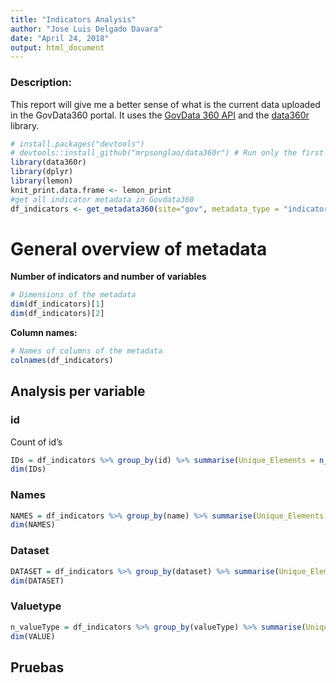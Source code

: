 ```yaml
---
title: "Indicators Analysis"
author: "Jose Luis Delgado Davara"
date: "April 24, 2018"
output: html_document
---
```


### Description: 
This report will give me a better sense of what is the current data uploaded in the GovData360 portal. It uses the [GovData 360 API](https://tcdata360.worldbank.org/tools/data360r#section1.1) and the [data360r](https://github.com/mrpsonglao/data360r) library. 

```r
# install.packages("devtools")
# devtools::install_github("mrpsonglao/data360r") # Run only the first time
library(data360r)
library(dplyr)
library(lemon)
knit_print.data.frame <- lemon_print
#get all indicator metadata in Govdata360
df_indicators <- get_metadata360(site="gov", metadata_type = "indicators")
```

# General overview of metadata
**Number of indicators and number of variables**
```r
# Dimensions of the metadata
dim(df_indicators)[1]
dim(df_indicators)[2]
```

**Column names:**
```r
# Names of columns of the metadata
colnames(df_indicators)
```

## Analysis per variable
### id
Count of id's
```r
IDs = df_indicators %>% group_by(id) %>% summarise(Unique_Elements = n_distinct(id))
dim(IDs)
```

### Names
```r
NAMES = df_indicators %>% group_by(name) %>% summarise(Unique_Elements = n_distinct(name))
dim(NAMES)
```

### Dataset
```r
DATASET = df_indicators %>% group_by(dataset) %>% summarise(Unique_Elements = n_distinct(dataset))
dim(DATASET)
```


### Valuetype
```r
n_valueType = df_indicators %>% group_by(valueType) %>% summarise(Unique_Elements = n_distinct(valueType))
dim(VALUE)
```





## Pruebas
```r

```














